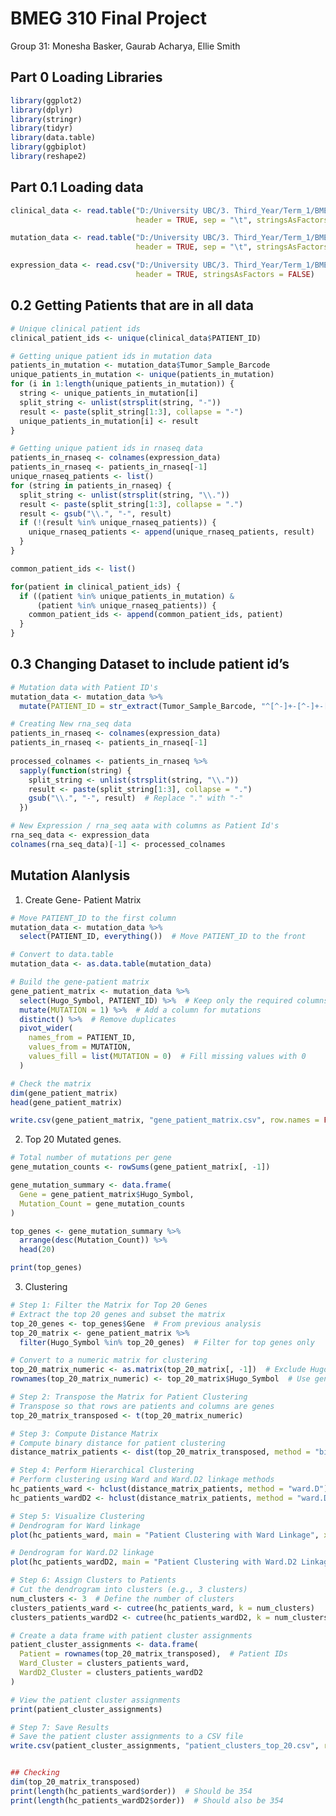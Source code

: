 # BMEG 310 Final Project 
Group 31: Monesha Basker, Gaurab Acharya, Ellie Smith

## Part 0 Loading Libraries
```{r}
library(ggplot2)
library(dplyr)
library(stringr)
library(tidyr)
library(data.table)
library(ggbiplot)
library(reshape2)
```

## Part 0.1 Loading data 
```{r}
clinical_data <- read.table("D:/University UBC/3. Third_Year/Term_1/BMEG_310/Labs/Project/GitHub/data_clinical_patient.txt", 
                            header = TRUE, sep = "\t", stringsAsFactors = FALSE)

mutation_data <- read.table("D:/University UBC/3. Third_Year/Term_1/BMEG_310/Labs/Project/GitHub/data_mutations.txt", 
                            header = TRUE, sep = "\t", stringsAsFactors = FALSE)

expression_data <- read.csv("D:/University UBC/3. Third_Year/Term_1/BMEG_310/Labs/Project/GitHub/RNAseq_KIRC.csv", 
                            header = TRUE, stringsAsFactors = FALSE)
```

## 0.2 Getting Patients that are in all data
```{r}
# Unique clinical patient ids
clinical_patient_ids <- unique(clinical_data$PATIENT_ID)

# Getting unique patient ids in mutation data
patients_in_mutation <- mutation_data$Tumor_Sample_Barcode
unique_patients_in_mutation <- unique(patients_in_mutation)
for (i in 1:length(unique_patients_in_mutation)) {
  string <- unique_patients_in_mutation[i]
  split_string <- unlist(strsplit(string, "-"))
  result <- paste(split_string[1:3], collapse = "-")
  unique_patients_in_mutation[i] <- result
}

# Getting unique patient ids in rnaseq data
patients_in_rnaseq <- colnames(expression_data)
patients_in_rnaseq <- patients_in_rnaseq[-1]
unique_rnaseq_patients <- list()
for (string in patients_in_rnaseq) {
  split_string <- unlist(strsplit(string, "\\."))
  result <- paste(split_string[1:3], collapse = ".")
  result <- gsub("\\.", "-", result)
  if (!(result %in% unique_rnaseq_patients)) {
    unique_rnaseq_patients <- append(unique_rnaseq_patients, result)
  }
}

common_patient_ids <- list()

for(patient in clinical_patient_ids) {
  if ((patient %in% unique_patients_in_mutation) &
      (patient %in% unique_rnaseq_patients)) {
    common_patient_ids <- append(common_patient_ids, patient)
  }
}

```

## 0.3 Changing Dataset to include patient id's 
```{r}
# Mutation data with Patient ID's
mutation_data <- mutation_data %>% 
  mutate(PATIENT_ID = str_extract(Tumor_Sample_Barcode, "^[^-]+-[^-]+-[^-]+"))

# Creating New rna_seq data 
patients_in_rnaseq <- colnames(expression_data)
patients_in_rnaseq <- patients_in_rnaseq[-1]
  
processed_colnames <- patients_in_rnaseq %>%
  sapply(function(string) {
    split_string <- unlist(strsplit(string, "\\."))
    result <- paste(split_string[1:3], collapse = ".")
    gsub("\\.", "-", result)  # Replace "." with "-"
  })

# New Expression / rna_seq aata with columns as Patient Id's
rna_seq_data <- expression_data
colnames(rna_seq_data)[-1] <- processed_colnames
```

## Mutation Alanlysis
1. Create Gene- Patient Matrix
```{r}
# Move PATIENT_ID to the first column
mutation_data <- mutation_data %>%
  select(PATIENT_ID, everything())  # Move PATIENT_ID to the front

# Convert to data.table
mutation_data <- as.data.table(mutation_data)

# Build the gene-patient matrix
gene_patient_matrix <- mutation_data %>%
  select(Hugo_Symbol, PATIENT_ID) %>%  # Keep only the required columns
  mutate(MUTATION = 1) %>%  # Add a column for mutations
  distinct() %>%  # Remove duplicates
  pivot_wider(
    names_from = PATIENT_ID,
    values_from = MUTATION,
    values_fill = list(MUTATION = 0)  # Fill missing values with 0
  )

# Check the matrix
dim(gene_patient_matrix)
head(gene_patient_matrix)

write.csv(gene_patient_matrix, "gene_patient_matrix.csv", row.names = FALSE)

```

2. Top 20 Mutated genes.
```{r}
# Total number of mutations per gene
gene_mutation_counts <- rowSums(gene_patient_matrix[, -1])

gene_mutation_summary <- data.frame(
  Gene = gene_patient_matrix$Hugo_Symbol,
  Mutation_Count = gene_mutation_counts
)

top_genes <- gene_mutation_summary %>%
  arrange(desc(Mutation_Count)) %>%
  head(20)

print(top_genes)

```
3. Clustering
```{r}
# Step 1: Filter the Matrix for Top 20 Genes
# Extract the top 20 genes and subset the matrix
top_20_genes <- top_genes$Gene  # From previous analysis
top_20_matrix <- gene_patient_matrix %>%
  filter(Hugo_Symbol %in% top_20_genes)  # Filter for top genes only

# Convert to a numeric matrix for clustering
top_20_matrix_numeric <- as.matrix(top_20_matrix[, -1])  # Exclude Hugo_Symbol column
rownames(top_20_matrix_numeric) <- top_20_matrix$Hugo_Symbol  # Use genes as row names

# Step 2: Transpose the Matrix for Patient Clustering
# Transpose so that rows are patients and columns are genes
top_20_matrix_transposed <- t(top_20_matrix_numeric)

# Step 3: Compute Distance Matrix
# Compute binary distance for patient clustering
distance_matrix_patients <- dist(top_20_matrix_transposed, method = "binary")

# Step 4: Perform Hierarchical Clustering
# Perform clustering using Ward and Ward.D2 linkage methods
hc_patients_ward <- hclust(distance_matrix_patients, method = "ward.D")
hc_patients_wardD2 <- hclust(distance_matrix_patients, method = "ward.D2")

# Step 5: Visualize Clustering
# Dendrogram for Ward linkage
plot(hc_patients_ward, main = "Patient Clustering with Ward Linkage", xlab = "Patients", sub = "")

# Dendrogram for Ward.D2 linkage
plot(hc_patients_wardD2, main = "Patient Clustering with Ward.D2 Linkage", xlab = "Patients", sub = "")

# Step 6: Assign Clusters to Patients
# Cut the dendrogram into clusters (e.g., 3 clusters)
num_clusters <- 3  # Define the number of clusters
clusters_patients_ward <- cutree(hc_patients_ward, k = num_clusters)
clusters_patients_wardD2 <- cutree(hc_patients_wardD2, k = num_clusters)

# Create a data frame with patient cluster assignments
patient_cluster_assignments <- data.frame(
  Patient = rownames(top_20_matrix_transposed),  # Patient IDs
  Ward_Cluster = clusters_patients_ward,
  WardD2_Cluster = clusters_patients_wardD2
)

# View the patient cluster assignments
print(patient_cluster_assignments)

# Step 7: Save Results
# Save the patient cluster assignments to a CSV file
write.csv(patient_cluster_assignments, "patient_clusters_top_20.csv", row.names = FALSE)


## Checking
dim(top_20_matrix_transposed)
print(length(hc_patients_ward$order))  # Should be 354
print(length(hc_patients_wardD2$order))  # Should also be 354

```






